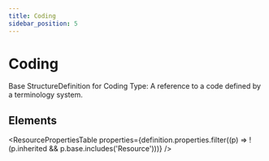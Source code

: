 ```yaml
---
title: Coding
sidebar_position: 5
---
```



# Coding

Base <Link to="/docs/api/fhir/resources/structuredefinition">StructureDefinition</Link> for <Link to="/docs/api/fhir/datatypes/coding">Coding</Link> Type: A reference to a code defined by a terminology system.

<Tabs queryString="section">
  <TabItem value="schema" label="Schema" default>

## Elements

<ResourcePropertiesTable
  properties={definition.properties.filter((p) => !(p.inherited && p.base.includes('Resource')))}
/>

  </TabItem>

</Tabs>
